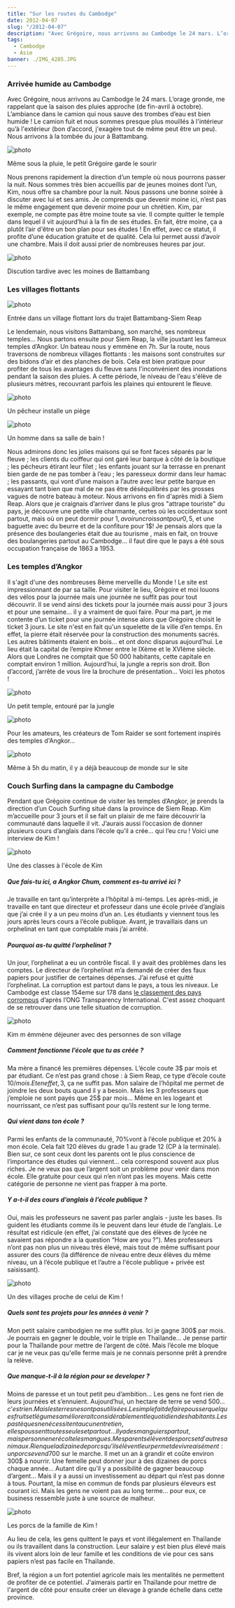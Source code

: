 ```yaml
---
title: "Sur les routes du Cambodge"
date: 2012-04-07
slug: "/2012-04-07"
description: "Avec Grégoire, nous arrivons au Cambodge le 24 mars. L’orage gronde..."
tags:
  - Cambodge
  - Asie
banner: ./IMG_4285.JPG
---
```


### Arrivée humide au Cambodge

Avec Grégoire, nous arrivons au Cambodge le 24 mars. L’orage gronde, me rappelant que la saison des pluies approche (de fin-avril à octobre). L’ambiance dans le camion qui nous sauve des trombes d’eau est bien humide ! Le camion fuit et nous sommes presque plus mouillés à l'intérieur qu’à l'extérieur (bon d’accord, j'exagère tout de même peut être un peu). Nous arrivons à la tombée du jour à Battambang.

![photo](./IMG_4246.JPG)

<div class="img-caption">
  Même sous la pluie, le petit Grégoire garde le sourir
</div>

Nous prenons rapidement la direction d’un temple où nous pourrons passer la nuit. Nous sommes très bien accueillis par de jeunes moines dont l’un, Kim, nous offre sa chambre pour la nuit. Nous passons une bonne soirée à discuter avec lui et ses amis. Je comprends que devenir moine ici, n’est pas le même engagement que devenir moine pour un chrétien. Kim, par exemple, ne compte pas être moine toute sa vie. Il compte quitter le temple dans lequel il vit aujourd’hui à la fin de ses études. En fait, être moine, ça a plutôt l’air d'être un bon plan pour ses études ! En effet, avec ce statut, il profite d’une éducation gratuite et de qualité. Cela lui permet aussi d’avoir une chambre. Mais il doit aussi prier de nombreuses heures par jour.

![photo](./IMG_4247.JPG)

<div class="img-caption">Discution tardive avec les moines de Battambang</div>

### Les villages flottants

![photo](./IMG_4278.JPG)

<div class="img-caption">
  Entrée dans un village flottant lors du trajet Battambang-Siem Reap
</div>

Le lendemain, nous visitons Battambang, son marché, ses nombreux temples…
Nous partons ensuite pour Siem Reap, la ville jouxtant les fameux temples d’Angkor. Un bateau nous y emmène en 7h. Sur la route, nous traversons de nombreux villages flottants : les maisons sont construites sur des bidons d’air et des planches de bois. Cela est bien pratique pour profiter de tous les avantages du fleuve sans l'inconvénient des inondations pendant la saison des pluies. A cette période, le niveau de l’eau s'élève de plusieurs mètres, recouvrant parfois les plaines qui entourent le fleuve.

![photo](./IMG_4262.JPG)

<div class="img-caption">Un pêcheur installe un piège</div>

![photo](./IMG_4258.JPG)

<div class="img-caption">Un homme dans sa salle de bain !</div>

Nous admirons donc les jolies maisons qui se font faces séparés par le fleuve ; les clients du coiffeur qui ont garé leur barque à côté de la boutique ; les pécheurs étirant leur filet ; les enfants jouant sur la terrasse en prenant bien garde de ne pas tomber à l’eau ; les paresseux dormir dans leur hamac ; les passants, qui vont d’une maison a l’autre avec leur petite barque en essayant tant bien que mal de ne pas être déséquilibrés par les grosses vagues de notre bateau à moteur.
Nous arrivons en fin d'après midi à Siem Reap. Alors que je craignais d’arriver dans le plus gros "attrape touriste" du pays, je découvre une petite ville charmante, certes où les occidentaux sont partout, mais où on peut dormir pour 1$, avoir un croissant pour 0,5$, et une baguette avec du beurre et de la confiture pour 1\$! Je pensais alors que la présence des boulangeries était due au tourisme , mais en fait, on trouve des boulangeries partout au Cambodge… il faut dire que le pays a été sous occupation française de 1863 a 1953.

### Les temples d’Angkor

Il s'agit d'une des nombreuses 8ème merveille du Monde ! Le site est impressionnant de par sa taille. Pour visiter le lieu, Grégoire et moi louons des vélos pour la journée mais une journée ne suffit pas pour tout découvrir. Il se vend ainsi des tickets pour la journée mais aussi pour 3 jours et pour une semaine… il y a vraiment de quoi faire. Pour ma part, je me contente d’un ticket pour une journée intense alors que Grégoire choisit le ticket 3 jours.
Le site n'est en fait qu'un squelette de la ville d’en temps. En effet, la pierre était réservée pour la construction des monuments sacrés. Les autres bâtiments étaient en bois… et ont donc disparus aujourd’hui. Le lieu était la capital de l’empire Khmer entre le IXème et le XVIème siècle. Alors que Londres ne comptait que 50 000 habitants, cette capitale en comptait environ 1 million. Aujourd’hui, la jungle a repris son droit. Bon d’accord, j’arrête de vous lire la brochure de présentation… Voici les photos !

![photo](./IMG_4321.JPG)

<div class="img-caption">Un petit temple, entouré par la jungle</div>

![photo](./IMG_4341.JPG)

<div class="img-caption">
  Pour les amateurs, les créateurs de Tom Raider se sont fortement inspirés des
  temples d'Angkor...
</div>

![photo](./IMG_4305.JPG)

<div class="img-caption">
  Même à 5h du matin, il y a déjà beaucoup de monde sur le site
</div>

### Couch Surfing dans la campagne du Cambodge

Pendant que Grégoire continue de visiter les temples d’Angkor, je prends la direction d’un Couch Surfing situé dans la province de Siem Reap.
Kim m’accueille pour 3 jours et il se fait un plaisir de me faire découvrir la communauté dans laquelle il vit. J’aurais aussi l’occasion de donner plusieurs cours d’anglais dans l’école qu’il a crée… qui l’eu cru ! Voici une interview de Kim !

![photo](./IMG_4381.JPG)

<div class="img-caption">Une des classes à l'école de Kim</div>

##### Que fais-tu ici, a Angkor Chum, comment es-tu arrivé ici ?

Je travaille en tant qu’interprète a l’hôpital à mi-temps. Les après-midi, je travaille en tant que directeur et professeur dans une école privée d’anglais que j’ai crée il y a un peu moins d’un an. Les étudiants y viennent tous les jours après leurs cours a l’école publique. Avant, je travaillais dans un orphelinat en tant que comptable mais j’ai arrêté.

##### Pourquoi as-tu quitté l’orphelinat ?

Un jour, l’orphelinat a eu un contrôle fiscal. Il y avait des problèmes dans les comptes. Le directeur de l’orphelinat m’a demandé de créer des faux papiers pour justifier de certaines dépenses. J’ai refusé et quitté l’orphelinat. La corruption est partout dans le pays, a tous les niveaux. Le Cambodge est classe 154eme sur 178 dans <a href='http://www.transparence-france.org/e_upload/pdf/cpi2010_table_2010.pdf'>le classement des pays corrompus</a> d’après l’ONG Transparency International. C'est assez choquant de se retrouver dans une telle situation de corruption.

![photo](./IMG_4386.JPG)

<div class="img-caption">
  Kim m émmène déjeuner avec des personnes de son village
</div>

##### Comment fonctionne l’école que tu as créée ?

Ma mère a financé les premières dépenses. L’école coute 3$ par mois et par étudiant. Ce n’est pas grand chose : à Siem Reap, ce type d’école coute 10$/mois. Et en effet, 3$, ça ne suffit pas. Mon salaire de l’hôpital me permet de joindre les deux bouts quand il y a besoin. Mais les 3 professeurs que j’emploie ne sont payés que 25$ par mois... Même en les logeant et nourrissant, ce n’est pas suffisant pour qu’ils restent sur le long terme.

##### Qui vient dans ton école ?

Parmi les enfants de la communauté, 70%vont à l’école publique et 20% à mon école. Cela fait 120 élèves du grade 1 au grade 12 (CP à la terminale). Bien sur, ce sont ceux dont les parents ont le plus conscience de l’importance des études qui viennent... cela correspond souvent aux plus riches. Je ne veux pas que l’argent soit un problème pour venir dans mon école. Elle gratuite pour ceux qui n’en n’ont pas les moyens. Mais cette catégorie de personne ne vient pas frapper à ma porte.

##### Y a-t-il des cours d’anglais à l’école publique ?

Oui, mais les professeurs ne savent pas parler anglais - juste les bases. Ils guident les étudiants comme ils le peuvent dans leur étude de l’anglais. Le résultat est ridicule (en effet, j’ai constaté que des élèves de lycée ne savaient pas répondre a la question “How are you ?”). Mes professeurs n’ont pas non plus un niveau très élevé, mais tout de même suffisant pour assurer des cours (la différence de niveau entre deux élèves du même niveau, un à l’école publique et l’autre a l'école publique + privée est saisissant).

![photo](./IMG_4393.JPG)

<div class="img-caption">Un des villages proche de celui de Kim !</div>

##### Quels sont tes projets pour les années à venir ?

Mon petit salaire cambodgien ne me suffit plus. Ici je gagne 300\$ par mois. Je pourrais en gagner le double, voir le triple en Thaïlande... Je pense partir pour la Thaïlande pour mettre de l’argent de côté. Mais l’école me bloque car je ne veux pas qu'elle ferme mais je ne connais personne prêt à prendre la relève.

##### Que manque-t-il à la région pour se developer ?

Moins de paresse et un tout petit peu d’ambition... Les gens ne font rien de leurs journées et s’ennuient. Aujourd’hui, un hectare de terre se vend 500$… c’est rien. Mais les terres ne sont pas utilisées.
Le simple fait de faire pousser quelques fruits et légumes améliorerait considérablement le quotidien des habitants. Les pastèques ne nécessitent aucun entretien, elles poussent toutes seules et partout… Il y a des manguiers partout, mais personne ne récolte les mangues.
Mes parents élèvent des porcs et d’autres animaux. Rien que la dizaine de porcs qu’ils élèvent leur permet de vivre aisément : un porc se vend 700$ sur le marche. Il met un an à grandir et coûte environ 300\$ à nourrir. Une femelle peut donner jour à des dizaines de porcs chaque année... Autant dire qu’il y a possibilité de gagner beaucoup d’argent... Mais il y a aussi un investissement au départ qui n’est pas donne à tous. Pourtant, la mise en commun de fonds par plusieurs éleveurs est courant ici. Mais les gens ne voient pas au long terme... pour eux, ce business ressemble juste à une source de malheur.

![photo](./IMG_4389.JPG)

<div class="img-caption">Les porcs de la famille de Kim !</div>

Au lieu de cela, les gens quittent le pays et vont illégalement en Thaïlande ou ils travaillent dans la construction. Leur salaire y est bien plus élevé mais ils vivent alors loin de leur famille et les conditions de vie pour ces sans papiers n’est pas facile en Thaïlande.

Bref, la région a un fort potentiel agricole mais les mentalités ne permettent de profiter de ce potentiel. J'aimerais partir en Thaïlande pour mettre de l'argent de côté pour ensuite créer un élevage à grande échelle dans cette province.


<Navigation previous="/2012-03-28" next="/2012-04-12" />
